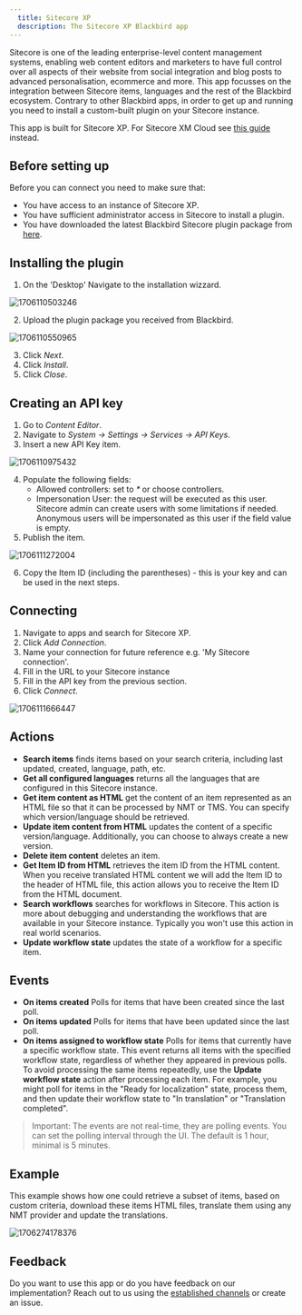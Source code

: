 ```yaml
---
  title: Sitecore XP
  description: The Sitecore XP Blackbird app
---
```


<LinkCard title="View on Github" target="_blank" href="https://github.com/bb-io/Sitecore" icon="github" />

Sitecore is one of the leading enterprise-level content management systems, enabling web content editors and marketers to have full control over all aspects of their website from social integration and blog posts to advanced personalisation, ecommerce and more. This app focusses on the integration between Sitecore items, languages and the rest of the Blackbird ecosystem. Contrary to other Blackbird apps, in order to get up and running you need to install a custom-built plugin on your Sitecore instance.

This app is built for Sitecore XP. For Sitecore XM Cloud see [this guide](https://docs.blackbird.io/apps/sitecore-xm-cloud/) instead.

## Before setting up

Before you can connect you need to make sure that:

- You have access to an instance of Sitecore XP.
- You have sufficient administrator access in Sitecore to install a plugin.
- You have downloaded the latest Blackbird Sitecore plugin package from [here](https://docs.blackbird.io/sitecore/package.zip).

## Installing the plugin

1. On the 'Desktop' Navigate to the installation wizzard.

![1706110503246](https://raw.githubusercontent.com/bb-io/Sitecore/main/image/README/1706110503246.png)

2. Upload the plugin package you received from Blackbird.

![1706110550965](https://raw.githubusercontent.com/bb-io/Sitecore/main/image/README/1706110550965.png)

3. Click _Next_.
4. Click _Install_.
5. Click _Close_.

## Creating an API key

1. Go to _Content Editor_.
2. Navigate to _System -> Settings -> Services -> API Keys_.
3. Insert a new API Key item.

![1706110975432](https://raw.githubusercontent.com/bb-io/Sitecore/main/image/README/1706110975432.png)

4. Populate the following fields:
   - Allowed controllers: set to _\*_ or choose controllers.
   - Impersonation User: the request will be executed as this user. Sitecore admin can create users with some limitations if needed. Anonymous users will be impersonated as this user if the field value is empty.
5. Publish the item.

![1706111272004](https://raw.githubusercontent.com/bb-io/Sitecore/main/image/README/1706111272004.png)

6. Copy the Item ID (including the parentheses) - this is your key and can be used in the next steps.

## Connecting

1. Navigate to apps and search for Sitecore XP.
2. Click _Add Connection_.
3. Name your connection for future reference e.g. 'My Sitecore connection'.
4. Fill in the URL to your Sitecore instance
5. Fill in the API key from the previous section.
6. Click _Connect_.

![1706111666447](https://raw.githubusercontent.com/bb-io/Sitecore/main/image/README/1706111666447.png)

## Actions

- **Search items** finds items based on your search criteria, including last updated, created, language, path, etc.
- **Get all configured languages** returns all the languages that are configured in this Sitecore instance.
- **Get item content as HTML** get the content of an item represented as an HTML file so that it can be processed by NMT or TMS. You can specify which version/language should be retrieved.
- **Update item content from HTML** updates the content of a specific version/language. Additionally, you can choose to always create a new version.
- **Delete item content** deletes an item.
- **Get Item ID from HTML** retrieves the item ID from the HTML content. When you receive translated HTML content we will add the Item ID to the header of HTML file, this action allows you to receive the Item ID from the HTML document.
- **Search workflows** searches for workflows in Sitecore. This action is more about debugging and understanding the workflows that are available in your Sitecore instance. Typically you won't use this action in real world scenarios.
- **Update workflow state** updates the state of a workflow for a specific item.

## Events

- **On items created** Polls for items that have been created since the last poll.
- **On items updated** Polls for items that have been updated since the last poll. 
- **On items assigned to workflow state** Polls for items that currently have a specific workflow state. This event returns all items with the specified workflow state, regardless of whether they appeared in previous polls. To avoid processing the same items repeatedly, use the **Update workflow state** action after processing each item. For example, you might poll for items in the "Ready for localization" state, process them, and then update their workflow state to "In translation" or "Translation completed".

> Important: The events are not real-time, they are polling events. You can set the polling interval through the UI. The default is 1 hour, minimal is 5 minutes.

## Example

This example shows how one could retrieve a subset of items, based on custom criteria, download these items HTML files, translate them using any NMT provider and update the translations.

![1706274178376](https://raw.githubusercontent.com/bb-io/Sitecore/main/image/README/1706274178376.png)

## Feedback

Do you want to use this app or do you have feedback on our implementation? Reach out to us using the [established channels](https://www.blackbird.io/) or create an issue.

